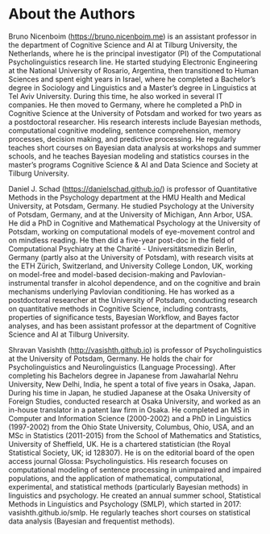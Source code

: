 # About the Authors {.unnumbered}

Bruno Nicenboim (<https://bruno.nicenboim.me>) is an assistant professor in the department of Cognitive Science and AI at Tilburg University, the Netherlands, where he is the principal investigator (PI) of the Computational Psycholinguistics research line. He started studying Electronic Engineering at the National University of Rosario, Argentina, then transitioned to Human Sciences and spent eight years in Israel, where he completed a Bachelor's degree in Sociology and Linguistics and a Master's degree in Linguistics at Tel Aviv University. During this time, he also worked in several IT companies. He then moved to Germany, where he completed a PhD in Cognitive Science at the University of Potsdam and worked for two years as a postdoctoral researcher. His research interests include Bayesian methods, computational cognitive modeling, sentence comprehension, memory processes, decision making, and predictive processing. He regularly teaches short courses on Bayesian data analysis at workshops and summer schools, and he teaches Bayesian modeling and statistics courses in the master's programs Cognitive Science & AI and Data Science and Society at Tilburg University.

Daniel J. Schad (<https://danielschad.github.io/>) is professor of Quantitative Methods in the Psychology department at the HMU Health and Medical University, at Potsdam, Germany. He studied Psychology at the University of Potsdam, Germany, and at the University of Michigan, Ann Arbor, USA. He did a PhD in Cognitive and Mathematical Psychology at the University of Potsdam, working on computational models of eye-movement control and on mindless reading. He then did a five-year post-doc in the field of Computational Psychiatry at the Charité - Universitätsmedizin Berlin, Germany (partly also at the University of Potsdam), with research visits at the ETH Zürich, Switzerland, and University College London, UK, working on model-free and model-based decision-making and Pavlovian-instrumental transfer in alcohol dependence, and on the cognitive and brain mechanisms underlying Pavlovian conditioning. He has worked as a postdoctoral researcher at the University of Potsdam, conducting research on quantitative methods in Cognitive Science, including contrasts, properties of significance tests, Bayesian Workflow, and Bayes factor analyses, and has been assistant professor at the department of Cognitive Science and AI at Tilburg University.

Shravan Vasishth (<http://vasishth.github.io>) is professor of Psycholinguistics at the University of Potsdam, Germany. He holds the  chair for Psycholinguistics and Neurolinguistics (Language Processing). After completing his Bachelors degree in Japanese from Jawaharlal Nehru University, New Delhi, India,  he spent a total of five years in Osaka, Japan. During his time in Japan, he studied Japanese at the Osaka University of Foreign Studies, conducted research at Osaka University, and worked as an in-house translator in a patent law firm in Osaka. He completed an MS in Computer and Information Science (2000-2002) and a PhD in Linguistics (1997-2002) from the Ohio State University, Columbus, Ohio, USA, and an MSc in Statistics (2011-2015) from the School of Mathematics and Statistics, University of Sheffield, UK. He is a chartered statistician (the Royal Statistical Society, UK; id 128307). He is on the editorial board of the open access journal Glossa: Psycholinguistics. His research focuses on computational modeling of sentence processing in unimpaired and impaired populations, and the application of mathematical, computational, experimental, and statistical methods (particularly Bayesian methods) in linguistics and psychology. He created an annual summer school, Statistical Methods in Linguistics and Psychology (SMLP), which started in 2017: vasishth.github.io/smlp. He regularly teaches short courses on statistical data analysis (Bayesian and frequentist methods). 

\mainmatter
